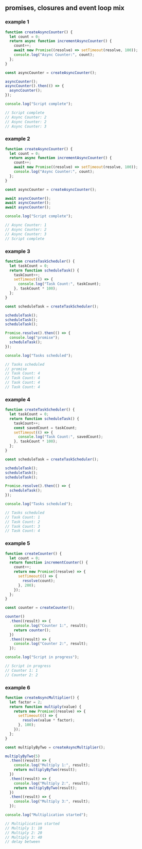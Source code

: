 
## promises, closures and event loop mix

### example 1

```js
function createAsyncCounter() {
  let count = 0;
  return async function incrementAsyncCounter() {
    count++;
    await new Promise((resolve) => setTimeout(resolve, 100));
    console.log("Async Counter:", count);
  };
}

const asyncCounter = createAsyncCounter();

asyncCounter();
asyncCounter().then(() => {
  asyncCounter();
});

console.log("Script complete");

// Script complete
// Async Counter: 2
// Async Counter: 2
// Async Counter: 3
```

### example 2

```js
function createAsyncCounter() {
  let count = 0;
  return async function incrementAsyncCounter() {
    count++;
    await new Promise((resolve) => setTimeout(resolve, 100));
    console.log("Async Counter:", count);
  };
}

const asyncCounter = createAsyncCounter();

await asyncCounter();
await asyncCounter();
await asyncCounter();

console.log("Script complete");

// Async Counter: 1
// Async Counter: 2
// Async Counter: 3
// Script complete
```

### example 3

```js
function createTaskScheduler() {
  let taskCount = 0;
  return function scheduleTask() {
    taskCount++;
    setTimeout(() => {
      console.log("Task Count:", taskCount);
    }, taskCount * 100);
  };
}

const scheduleTask = createTaskScheduler();

scheduleTask();
scheduleTask();
scheduleTask();

Promise.resolve().then(() => {
  console.log("promise");
  scheduleTask();
});

console.log("Tasks scheduled");

// Tasks scheduled
// promise
// Task Count: 4
// Task Count: 4
// Task Count: 4
// Task Count: 4
```

### example 4

```js
function createTaskScheduler() {
  let taskCount = 0;
  return function scheduleTask() {
    taskCount++;
    const savedCount = taskCount;
    setTimeout(() => {
      console.log("Task Count:", savedCount);
    }, taskCount * 100);
  };
}

const scheduleTask = createTaskScheduler();

scheduleTask();
scheduleTask();
scheduleTask();

Promise.resolve().then(() => {
  scheduleTask();
});

console.log("Tasks scheduled");

// Tasks scheduled
// Task Count: 1
// Task Count: 2
// Task Count: 3
// Task Count: 4
```

### example 5

```js
function createCounter() {
  let count = 0;
  return function incrementCounter() {
    count++;
    return new Promise((resolve) => {
      setTimeout(() => {
        resolve(count);
      }, 200);
    });
  };
}

const counter = createCounter();

counter()
  .then((result) => {
    console.log("Counter 1:", result);
    return counter();
  })
  .then((result) => {
    console.log("Counter 2:", result);
  });

console.log("Script in progress");

// Script in progress
// Counter 1: 1
// Counter 2: 2
```

### example 6

```js
function createAsyncMultiplier() {
  let factor = 2;
  return function multiply(value) {
    return new Promise((resolve) => {
      setTimeout(() => {
        resolve(value * factor);
      }, 100);
    });
  };
}

const multiplyByTwo = createAsyncMultiplier();

multiplyByTwo(5)
  .then((result) => {
    console.log("Multiply 1:", result);
    return multiplyByTwo(result);
  })
  .then((result) => {
    console.log("Multiply 2:", result);
    return multiplyByTwo(result);
  })
  .then((result) => {
    console.log("Multiply 3:", result);
  });

console.log("Multiplication started");

// Multiplication started
// Multiply 1: 10
// Multiply 2: 20
// Multiply 3: 40
// delay between
```

